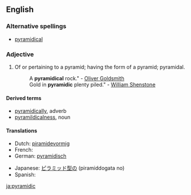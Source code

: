 ==English==

===Alternative spellings===
{{rfc|not actually an alternative spelling}}
* [[pyramidical]]

===Adjective===
{{infl|en|adjective}}

# Of or pertaining to a pyramid; having the form of a pyramid; pyramidal.
#:A '''pyramidical''' rock." - [[w:Oliver Goldsmith|Oliver Goldsmith]]
#:Gold in '''pyramidic''' plenty piled." - [[w:William Shenstone|William Shenstone]]

====Derived terms====
*[[pyramidically]], adverb
*[[pyramildicalness]], noun

====Translations====
{{trans-top|Of or pertaining to a pyramid}}
* Dutch: [[piramidevormig]]
* French: {{t+|fr|pyramidal}}
* German: [[pyramidisch]]
{{trans-mid}}
* Japanese: [[ピラミッド型の]] (piramiddogata no)
* Spanish: {{t-|es|piramidal}}
{{trans-bottom}}

[[ja:pyramidic]]